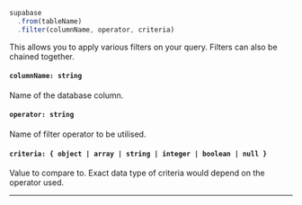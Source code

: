 
<!-- prettier-ignore -->
```js {3}
supabase
  .from(tableName)
  .filter(columnName, operator, criteria)
```

This allows you to apply various filters on your query. Filters can also be chained together.

#### `columnName: string`
Name of the database column.

#### `operator: string`
Name of filter operator to be utilised.

#### `criteria: { object | array | string | integer | boolean | null }`
Value to compare to. Exact data type of criteria would depend on the operator used.

---